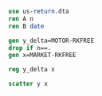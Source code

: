 ```stata
use us-return.dta
ren A n
ren B date
```

```stata
gen y_delta=MOTOR-RKFREE
drop if n==.
gen x=MARKET-RKFREE
```

```stata
reg y_delta x

scatter y x
```
